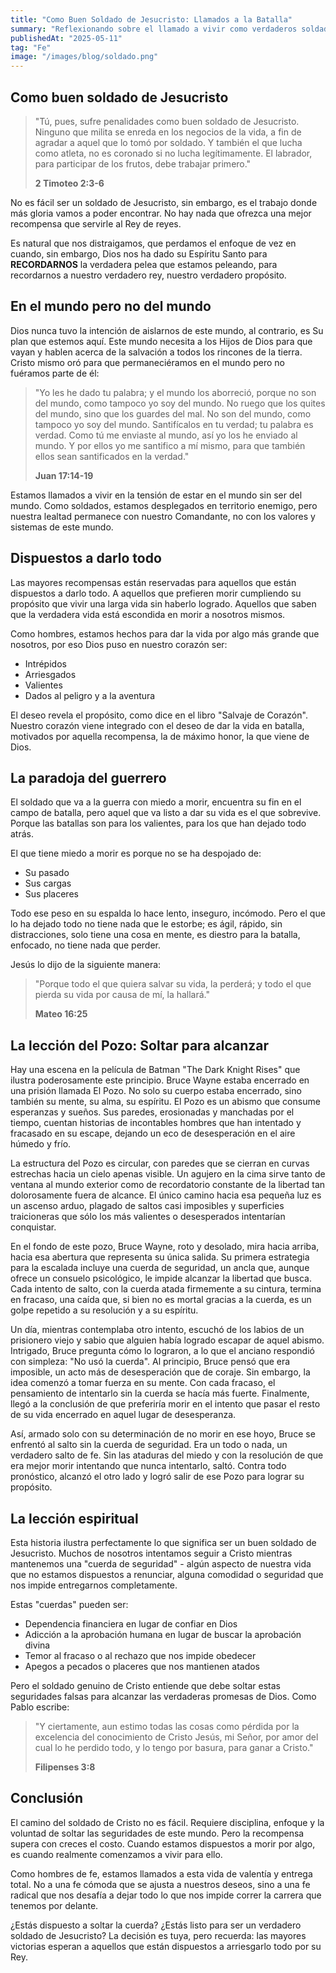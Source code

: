```yaml
---
title: "Como Buen Soldado de Jesucristo: Llamados a la Batalla"
summary: "Reflexionando sobre el llamado a vivir como verdaderos soldados de Cristo, dispuestos a darlo todo por un propósito mayor que nosotros mismos."
publishedAt: "2025-05-11"
tag: "Fe"
image: "/images/blog/soldado.png"
---
```


## Como buen soldado de Jesucristo

> "Tú, pues, sufre penalidades como buen soldado de Jesucristo. Ninguno que milita se enreda en los negocios de la vida, a fin de agradar a aquel que lo tomó por soldado. Y también el que lucha como atleta, no es coronado si no lucha legítimamente. El labrador, para participar de los frutos, debe trabajar primero."
> 
> **2 Timoteo 2:3-6**

No es fácil ser un soldado de Jesucristo, sin embargo, es el trabajo donde más gloria vamos a poder encontrar. No hay nada que ofrezca una mejor recompensa que servirle al Rey de reyes.

Es natural que nos distraigamos, que perdamos el enfoque de vez en cuando, sin embargo, Dios nos ha dado su Espíritu Santo para **RECORDARNOS** la verdadera pelea que estamos peleando, para recordarnos a nuestro verdadero rey, nuestro verdadero propósito.

## En el mundo pero no del mundo

Dios nunca tuvo la intención de aislarnos de este mundo, al contrario, es Su plan que estemos aquí. Este mundo necesita a los Hijos de Dios para que vayan y hablen acerca de la salvación a todos los rincones de la tierra. Cristo mismo oró para que permaneciéramos en el mundo pero no fuéramos parte de él:

> "Yo les he dado tu palabra; y el mundo los aborreció, porque no son del mundo, como tampoco yo soy del mundo. No ruego que los quites del mundo, sino que los guardes del mal. No son del mundo, como tampoco yo soy del mundo. Santifícalos en tu verdad; tu palabra es verdad. Como tú me enviaste al mundo, así yo los he enviado al mundo. Y por ellos yo me santifico a mí mismo, para que también ellos sean santificados en la verdad."
> 
> **Juan 17:14-19**

Estamos llamados a vivir en la tensión de estar en el mundo sin ser del mundo. Como soldados, estamos desplegados en territorio enemigo, pero nuestra lealtad permanece con nuestro Comandante, no con los valores y sistemas de este mundo.

## Dispuestos a darlo todo

Las mayores recompensas están reservadas para aquellos que están dispuestos a darlo todo. A aquellos que prefieren morir cumpliendo su propósito que vivir una larga vida sin haberlo logrado. Aquellos que saben que la verdadera vida está escondida en morir a nosotros mismos.

Como hombres, estamos hechos para dar la vida por algo más grande que nosotros, por eso Dios puso en nuestro corazón ser:
- Intrépidos
- Arriesgados
- Valientes
- Dados al peligro y a la aventura

El deseo revela el propósito, como dice en el libro "Salvaje de Corazón". Nuestro corazón viene integrado con el deseo de dar la vida en batalla, motivados por aquella recompensa, la de máximo honor, la que viene de Dios.

## La paradoja del guerrero

El soldado que va a la guerra con miedo a morir, encuentra su fin en el campo de batalla, pero aquel que va listo a dar su vida es el que sobrevive. Porque las batallas son para los valientes, para los que han dejado todo atrás. 

El que tiene miedo a morir es porque no se ha despojado de:
- Su pasado
- Sus cargas
- Sus placeres

Todo ese peso en su espalda lo hace lento, inseguro, incómodo. Pero el que lo ha dejado todo no tiene nada que le estorbe; es ágil, rápido, sin distracciones, solo tiene una cosa en mente, es diestro para la batalla, enfocado, no tiene nada que perder.

Jesús lo dijo de la siguiente manera:

> "Porque todo el que quiera salvar su vida, la perderá; y todo el que pierda su vida por causa de mí, la hallará."
> 
> **Mateo 16:25**

## La lección del Pozo: Soltar para alcanzar

Hay una escena en la película de Batman "The Dark Knight Rises" que ilustra poderosamente este principio. Bruce Wayne estaba encerrado en una prisión llamada El Pozo. No solo su cuerpo estaba encerrado, sino también su mente, su alma, su espíritu. El Pozo es un abismo que consume esperanzas y sueños. Sus paredes, erosionadas y manchadas por el tiempo, cuentan historias de incontables hombres que han intentado y fracasado en su escape, dejando un eco de desesperación en el aire húmedo y frío.

La estructura del Pozo es circular, con paredes que se cierran en curvas estrechas hacia un cielo apenas visible. Un agujero en la cima sirve tanto de ventana al mundo exterior como de recordatorio constante de la libertad tan dolorosamente fuera de alcance. El único camino hacia esa pequeña luz es un ascenso arduo, plagado de saltos casi imposibles y superficies traicioneras que sólo los más valientes o desesperados intentarían conquistar.

En el fondo de este pozo, Bruce Wayne, roto y desolado, mira hacia arriba, hacia esa abertura que representa su única salida. Su primera estrategia para la escalada incluye una cuerda de seguridad, un ancla que, aunque ofrece un consuelo psicológico, le impide alcanzar la libertad que busca. Cada intento de salto, con la cuerda atada firmemente a su cintura, termina en fracaso, una caída que, si bien no es mortal gracias a la cuerda, es un golpe repetido a su resolución y a su espíritu.

Un día, mientras contemplaba otro intento, escuchó de los labios de un prisionero viejo y sabio que alguien había logrado escapar de aquel abismo. Intrigado, Bruce pregunta cómo lo lograron, a lo que el anciano respondió con simpleza: "No usó la cuerda". Al principio, Bruce pensó que era imposible, un acto más de desesperación que de coraje. Sin embargo, la idea comenzó a tomar fuerza en su mente. Con cada fracaso, el pensamiento de intentarlo sin la cuerda se hacía más fuerte. Finalmente, llegó a la conclusión de que preferiría morir en el intento que pasar el resto de su vida encerrado en aquel lugar de desesperanza.

Así, armado solo con su determinación de no morir en ese hoyo, Bruce se enfrentó al salto sin la cuerda de seguridad. Era un todo o nada, un verdadero salto de fe. Sin las ataduras del miedo y con la resolución de que era mejor morir intentando que nunca intentarlo, saltó. Contra todo pronóstico, alcanzó el otro lado y logró salir de ese Pozo para lograr su propósito.

## La lección espiritual

Esta historia ilustra perfectamente lo que significa ser un buen soldado de Jesucristo. Muchos de nosotros intentamos seguir a Cristo mientras mantenemos una "cuerda de seguridad" - algún aspecto de nuestra vida que no estamos dispuestos a renunciar, alguna comodidad o seguridad que nos impide entregarnos completamente.

Estas "cuerdas" pueden ser:
- Dependencia financiera en lugar de confiar en Dios
- Adicción a la aprobación humana en lugar de buscar la aprobación divina
- Temor al fracaso o al rechazo que nos impide obedecer
- Apegos a pecados o placeres que nos mantienen atados

Pero el soldado genuino de Cristo entiende que debe soltar estas seguridades falsas para alcanzar las verdaderas promesas de Dios. Como Pablo escribe:

> "Y ciertamente, aun estimo todas las cosas como pérdida por la excelencia del conocimiento de Cristo Jesús, mi Señor, por amor del cual lo he perdido todo, y lo tengo por basura, para ganar a Cristo."
> 
> **Filipenses 3:8**

## Conclusión

El camino del soldado de Cristo no es fácil. Requiere disciplina, enfoque y la voluntad de soltar las seguridades de este mundo. Pero la recompensa supera con creces el costo. Cuando estamos dispuestos a morir por algo, es cuando realmente comenzamos a vivir para ello.

Como hombres de fe, estamos llamados a esta vida de valentía y entrega total. No a una fe cómoda que se ajusta a nuestros deseos, sino a una fe radical que nos desafía a dejar todo lo que nos impide correr la carrera que tenemos por delante.

¿Estás dispuesto a soltar la cuerda? ¿Estás listo para ser un verdadero soldado de Jesucristo? La decisión es tuya, pero recuerda: las mayores victorias esperan a aquellos que están dispuestos a arriesgarlo todo por su Rey. 